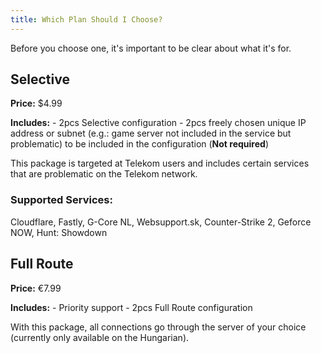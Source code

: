 ```yaml
---
title: Which Plan Should I Choose?
---
```


Before you choose one, it's important to be clear about what it's for.

## Selective
**Price:** $4.99

**Includes:**
	- 2pcs Selective configuration
	- 2pcs freely chosen unique IP address or subnet (e.g.: game server not included in the service but problematic) to be included in the configuration (**Not required**)

This package is targeted at Telekom users and includes certain services that are problematic on the Telekom network.

### Supported Services:

Cloudflare, Fastly, G-Core NL, Websupport.sk, Counter-Strike 2, Geforce NOW, Hunt: Showdown
## Full Route
**Price:** €7.99

**Includes:**
	- Priority support
	- 2pcs Full Route configuration

With this package, all connections go through the server of your choice (currently only available on the Hungarian).
